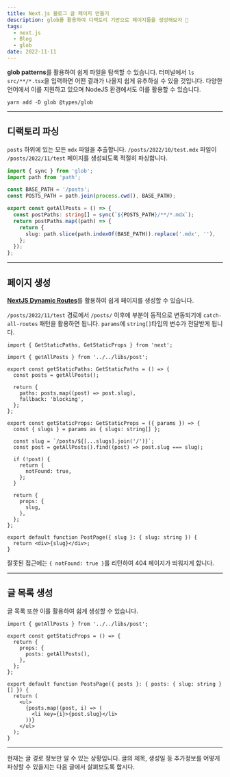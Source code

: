```yaml
---
title: Next.js 블로그 글 페이지 만들기
description: glob를 활용하여 디랙토리 기반으로 페이지들을 생성해보자 🤔
tags:
  - next.js
  - Blog
  - glob
date: 2022-11-11
---
```


**glob patterns**를 활용하여 쉽게 파일을 탐색할 수 있습니다.
터미널에서 `ls src/**/*.tsx`을 입력하면 어떤 결과가 나올지 쉽게 유추하실 수 있을 것입니다.
다양한 언어에서 이를 지원하고 있으며 NodeJS 환경에서도 이를 활용할 수 있습니다.

```shell
yarn add -D glob @types/glob
```

---

## 디랙토리 파싱

`posts` 하위에 있는 모든 `mdx` 파일을 추출합니다.
`/posts/2022/10/test.mdx` 파일이 `/posts/2022/11/test` 페이지를 생성되도록 적절히 파싱합니다.

```ts:libs/post.ts {8}
import { sync } from 'glob';
import path from 'path';

const BASE_PATH = '/posts';
const POSTS_PATH = path.join(process.cwd(), BASE_PATH);

export const getAllPosts = () => {
  const postPaths: string[] = sync(`${POSTS_PATH}/**/*.mdx`);
  return postPaths.map((path) => {
    return {
      slug: path.slice(path.indexOf(BASE_PATH)).replace('.mdx', ''),
    };
  });
};
```

---

## 페이지 생성

[**NextJS Dynamic Routes**](https://nextjs.org/docs/routing/dynamic-routes#catch-all-routes)를 활용하여 쉽게 페이지를 생성할 수 있습니다.

`/posts/2022/11/test` 경로에서 `/posts/` 이후에 부분이 동적으로 변동되기에 `catch-all-routes` 패턴을 활용하면 됩니다.
`params`에 `string[]`타입의 변수가 전달받게 됩니다.

```tsx:pages/blog/[...slugs].tsx {17}
import { GetStaticPaths, GetStaticProps } from 'next';

import { getAllPosts } from '../../libs/post';

export const getStaticPaths: GetStaticPaths = () => {
  const posts = getAllPosts();

  return {
    paths: posts.map((post) => post.slug),
    fallback: 'blocking',
  };
};

export const getStaticProps: GetStaticProps = ({ params }) => {
  const { slugs } = params as { slugs: string[] };

  const slug = `/posts/${[...slugs].join('/')}`;
  const post = getAllPosts().find((post) => post.slug === slug);

  if (!post) {
    return {
      notFound: true,
    };
  }

  return {
    props: {
      slug,
    },
  };
};

export default function PostPage({ slug }: { slug: string }) {
  return <div>{slug}</div>;
}
```

잘못된 접근에는 `{ notFound: true }`를 리턴하여 404 페이지가 띄워지게 합니다.

---

## 글 목록 생성

글 목록 또한 이를 활용하여 쉽게 생성할 수 있습니다.

```tsx:pages/posts/index.tsx
import { getAllPosts } from '../../libs/post';

export const getStaticProps = () => {
  return {
    props: {
      posts: getAllPosts(),
    },
  };
};

export default function PostsPage({ posts }: { posts: { slug: string }[] }) {
  return (
    <ul>
      {posts.map((post, i) => (
        <li key={i}>{post.slug}</li>
      ))}
    </ul>
  );
}
```

---

현재는 글 경로 정보만 알 수 있는 상황입니다.
글의 제목, 생성일 등 추가정보를 어떻게 파싱할 수 있을지는 다음 글에서 살펴보도록 합시다.

